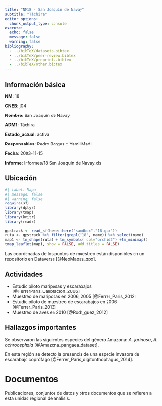 ```yaml
---
title: "NM18 - San Joaquín de Navay"
subtitle: "Táchira"
editor_options: 
  chunk_output_type: console
execute:
  echo: false 
  message: false
  warning: false
bibliography: 
  - ../bibTeX/datasets.bibtex
  - ../bibTeX/peer-review.bibtex
  - ../bibTeX/preprints.bibtex
  - ../bibTeX/other.bibtex
---
```


## Información básica

**NM**: 18

**CNEB**: j04

**Nombre**: San Joaquín de Navay

**ADM1**: Táchira

**Estado_actual**: activa

**Responsables**: Pedro Borges :: Yamil Madi

**Fecha**: 2003-11-15

**Informe**: Informes/18 San Joaquin de Navay.xls


## Ubicación

```r
#| label: Mapa
#| message: false
#| warning: false
require(sf)
library(dplyr)
library(tmap)
library(knitr)
library(readr)

gpstrack <- read_sf(here::here("sandbox","18.gpx"))
ruta <- gpstrack %>% filter(grepl("18", name)) %>% select(name) 
map1 <- tm_shape(ruta) + tm_symbols( col="orchid2") +tm_minimap()
tmap_leaflet(map1, show = FALSE, add.titles = FALSE)
```

Las coordenadas de los puntos de muestreo están disponibles en un repositorio en Dataverse [@NeoMapas_gpx].


## Actividades

- Estudio piloto mariposas y escarabajos [@FerrerParis_Calibracion_2006]
- Muestreo de mariposas en 2006, 2005 [@Ferrer_Paris_2012]
- Estudio piloto de muestreo de escarabajos en 2006 [@Ferrer_Paris_2013]
- Muestreo de aves en 2010 [@Rodr_guez_2012]


## Hallazgos importantes

Se observaron las siguientes especies del género Amazona: *A. farinosa*, *A. ochrocephala* [@Amazona_pangaea_dataset].

En esta región se detecto la presencia de una especie invasora de escarabajo coprófago [@Ferrer_Paris_digitonthophagus_2014].


# Documentos

Publicaciones, conjuntos de datos y otros documentos que se refieren a esta unidad regional de análisis.

::: {#refs}
:::

